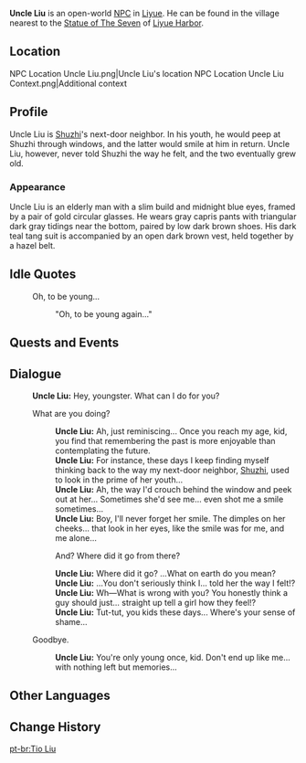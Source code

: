 {{Character Infobox
|type             = Open-World NPC
|region           = Liyue
|location         = Liyue
|image            = NPC Uncle Liu.png
}}
'''Uncle Liu''' is an open-world [[NPC]] in [[Liyue]]. He can be found in the village nearest to the [[Statue of The Seven]] of [[Liyue Harbor]].

==Location==
<gallery>
NPC Location Uncle Liu.png|Uncle Liu's location
NPC Location Uncle Liu Context.png|Additional context
</gallery>

==Profile==
Uncle Liu is [[Shuzhi]]'s next-door neighbor. In his youth, he would peep at Shuzhi through windows, and the latter would smile at him in return. Uncle Liu, however, never told Shuzhi the way he felt, and the two eventually grew old.

===Appearance===
Uncle Liu is an elderly man with a slim build and midnight blue eyes, framed by a pair of gold circular glasses. He wears gray capris pants with triangular dark gray tidings near the bottom, paired by low dark brown shoes. His dark teal tang suit is accompanied by an open dark brown vest, held together by a hazel belt.

==Idle Quotes==
{{Dialogue Start}}
: {{DIcon|Idle}} Oh, to be young...
:: {{A|VO Uncle Liu 01.ogg}} "Oh, to be young again..."
{{Dialogue End}}

==Quests and Events==
{{Quests and Events}}

==Dialogue==
{{Dialogue Start}}
:'''Uncle Liu:''' Hey, youngster. What can I do for you?
:{{DIcon}} What are you doing?
::'''Uncle Liu:''' Ah, just reminiscing... Once you reach my age, kid, you find that remembering the past is more enjoyable than contemplating the future.
::'''Uncle Liu:''' For instance, these days I keep finding myself thinking back to the way my next-door neighbor, [[Shuzhi]], used to look in the prime of her youth...
::'''Uncle Liu:''' Ah, the way I'd crouch behind the window and peek out at her... Sometimes she'd see me... even shot me a smile sometimes...
::'''Uncle Liu:''' Boy, I'll never forget her smile. The dimples on her cheeks... that look in her eyes, like the smile was for me, and me alone...
::{{DIcon}} And? Where did it go from there?
::'''Uncle Liu:''' Where did it go? ...What on earth do you mean?
::'''Uncle Liu:''' ...You don't seriously think I... told her the way I felt!?
::'''Uncle Liu:''' Wh&mdash;What is wrong with you? You honestly think a guy should just... straight up tell a girl how they feel!?
::'''Uncle Liu:''' Tut-tut, you kids these days... Where's your sense of shame...
:{{DIcon}} Goodbye.
::'''Uncle Liu:''' You're only young once, kid. Don't end up like me... with nothing left but memories...
{{Dialogue End}}

==Other Languages==
{{Other Languages
|default_hidden = 1
|en      = Uncle Liu
|zhs     = 老刘伯
|zhs_rm  = Lǎo liú bó
|zht     = 老劉伯
|zht_rm  = Lǎo liú bó
|ja      = 劉じぃ
|ja_rm   = Ryuu-jii{{Assumed}}
|ko      = 노유백
|es      = Viejo Liu
|fr      = Oncle Liu
|ru      = Старик Лю Бо
|th      = คุณลุง Liu
|th_rm   = Khun lung Liu
|vi      = Chú Liu
|de      = Onkel Liu
|id      = Paman Liu
|pt      = Tio Liu
|tr      = Liu Amca
|it      = Zio Liu
}}

==Change History==
{{Change History|1.0}}

[[pt-br:Tio Liu]]